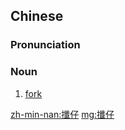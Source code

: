 ==Chinese==
{{zh-forms|alt=鋟仔,鐕仔}}

===Pronunciation===
{{zh-pron
|mn=kh,qz,tp,xm,zz:chhiám-仔
|cat=n
}}

===Noun===
{{zh-noun}}

# {{lb|zh|Min Nan}} [[fork]]

[[zh-min-nan:攕仔]]
[[mg:攕仔]]